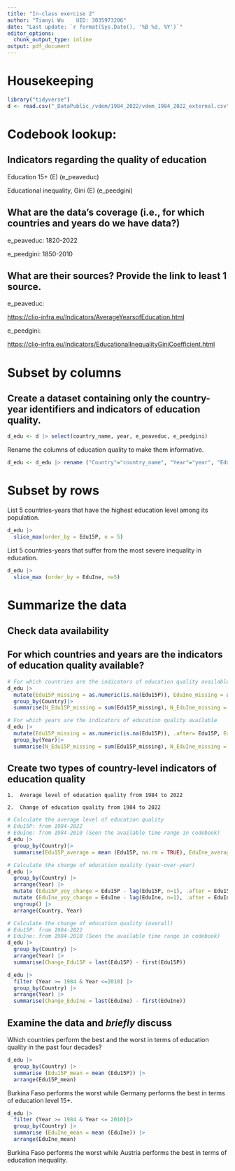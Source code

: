 ```yaml
---
title: "In-class exercise 2"
author: "Tianyi Wu    UID: 3035973206"
date: "Last update: `r format(Sys.Date(), '%B %d, %Y')`"
editor_options:
  chunk_output_type: inline
output: pdf_document
---
```


# Housekeeping

```r
library("tidyverse")
d <- read.csv("_DataPublic_/vdem/1984_2022/vdem_1984_2022_external.csv")
```

# **Codebook lookup**:

## Indicators regarding the quality of education

Education 15+ (E) (e_peaveduc)

Educational inequality, Gini (E) (e_peedgini)

## What are the data's coverage (i.e., for which countries and years do we have data?)

e_peaveduc: 1820-2022

e_peedgini: 1850-2010

## What are their sources? Provide the link to least 1 source.

e_peaveduc:

<https://clio-infra.eu/Indicators/AverageYearsofEducation.html>

e_peedgini:

<https://clio-infra.eu/Indicators/EducationalInequalityGiniCoefficient.html>

# **Subset by columns**

## Create a dataset containing only the country-year identifiers and indicators of education quality.

```r
d_edu <- d |> select(country_name, year, e_peaveduc, e_peedgini)
```

Rename the columns of education quality to make them informative.

```r
d_edu <- d_edu |> rename ("Country"="country_name", "Year"="year", "Edu15P"="e_peaveduc", "EduIne"="e_peedgini")
```

# **Subset by rows**

List 5 countries-years that have the highest education level among its population.

```r
d_edu |>
  slice_max(order_by = Edu15P, n = 5)
```

List 5 countries-years that suffer from the most severe inequality in education.

```r
d_edu |>
  slice_max (order_by = EduIne, n=5)
```

# **Summarize the data**

## Check data availability

## For which countries and years are the indicators of education quality available?

```r
# For which countries are the indicators of education quality available
d_edu |>
  mutate(Edu15P_missing = as.numeric(is.na(Edu15P)), EduIne_missing = as.numeric(is.na(EduIne))) |>
  group_by(Country)|>
  summarise(N_Edu15P_missing = sum(Edu15P_missing), N_EduIne_missing = sum(EduIne_missing))
```

```r
# For which years are the indicators of education quality available
d_edu |>
  mutate(Edu15P_missing = as.numeric(is.na(Edu15P)), .after= Edu15P, EduIne_missing = as.numeric(is.na(EduIne))) |>
  group_by(Year)|>
  summarise(N_Edu15P_missing = sum(Edu15P_missing), N_EduIne_missing = sum(EduIne_missing))
```

## Create two types of country-level indicators of education quality

```         
1.  Average level of education quality from 1984 to 2022

2.  Change of education quality from 1984 to 2022
```

```r
# Calculate the average level of education quality
# Edu15P: from 1984-2022
# EduIne: from 1984-2010 (Seen the available time range in codebook)
d_edu |>
  group_by(Country)|>
  summarise(Edu15P_average = mean (Edu15P, na.rm = TRUE), EduIne_average = mean (EduIne, na.rm = TRUE))
```

```r
# Calculate the change of education quality (year-over-year)
d_edu |>
  group_by(Country) |>
  arrange(Year) |>
  mutate (Edu15P_yoy_change = Edu15P - lag(Edu15P, n=1), .after = Edu15P) |>
  mutate (EduIne_yoy_change = EduIne - lag(EduIne, n=1), .after = EduIne) |>
  ungroup() |>
  arrange(Country, Year)
```

```r
# Calculate the change of education quality (overall)
# Edu15P: from 1984-2022
# EduIne: from 1984-2010 (Seen the available time range in codebook)
d_edu |>
  group_by(Country) |>
  arrange(Year) |>
  summarise(Change_Edu15P = last(Edu15P) - first(Edu15P))

d_edu |>
  filter (Year >= 1984 & Year <=2010) |>
  group_by(Country) |>
  arrange(Year) |>
  summarise(Change_EduIne = last(EduIne) - first(EduIne))
```

## Examine the data and *briefly* discuss

Which countries perform the best and the worst in terms of education quality in the past four decades?

```r
d_edu |>
  group_by(Country) |>
  summarise (Edu15P_mean = mean (Edu15P)) |>
  arrange(Edu15P_mean)
```

Burkina Faso performs the worst while Germany performs the best in terms of education level 15+.

```r
d_edu |>
  filter (Year >= 1984 & Year <= 2010)|>
  group_by(Country) |>
  summarise (EduIne_mean = mean (EduIne)) |>
  arrange(EduIne_mean)
```

Burkina Faso performs the worst while Austria performs the best in terms of education inequality.
